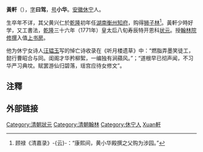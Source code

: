 {{otheruses|黄轩 (消歧义)}}
'''黃軒'''（{{bd|？||？||catIdx=Huang黃軒}}），[[表字|字]]'''曰驾'''，[[号|号]]'''小华'''。[[安徽|安徽]][[休宁|休宁]]人。

生卒年不详，其父黄兴仁於[[乾隆|乾隆]]初年任[[湖南|湖南]][[衡州|衡州]][[知府|知府]]，购得[[狮子林|狮子林]]<ref>顾禄《清嘉录》-{云}-：“康熙间，黄小华殿撰之父购为涉园。”</ref>。黃軒少時好学，又工書法，[[乾隆|乾隆]]三十六年（1771年）皇太后八旬寿辰特开恩科[[状元|状元]]。授[[翰林院|翰林院]][[修撰|修撰]]入值[[上书房|上书房]]。

他为休宁女诗人[[汪韫玉|汪韫玉]]写的悼亡诗收录在《听月楼遗草》中：“燃脂弄墨笑徒工，懿行曹昭合与同。闺阁才华矜柳絮，一编独有涧蘋风。”；“道根早已彻声闻，不习华严习典坟。赋罢游仙归碧落，瑶宫应待女修文”。

==注釋==
<div class="references-small">
<references />
</div>

==外部链接==

{{乾隆三十六年辛卯恩科殿試金榜}}
{{清朝人物小作品}}
{{DEFAULTSORT:Huang黃軒}}
[[Category:清朝狀元|Category:清朝狀元]]
[[Category:清朝翰林|Category:清朝翰林]]
[[Category:休宁人|Category:休宁人]]
[[Category:黄姓|Xuan軒]]
